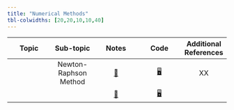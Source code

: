 ```yaml
---
title: "Numerical Methods"
tbl-colwidths: [20,20,10,10,40]
---
```


| Topic | Sub-topic | Notes |  Code  | Additional References |
|:-:|:-:|:-:|:-:|:-:|
| | Newton-Raphson Method | [📖](/num_meths/Newton.html) | [🖥️]() |          XX           |
| |                       |            [📖]()            | [🖥️]() |                       |
